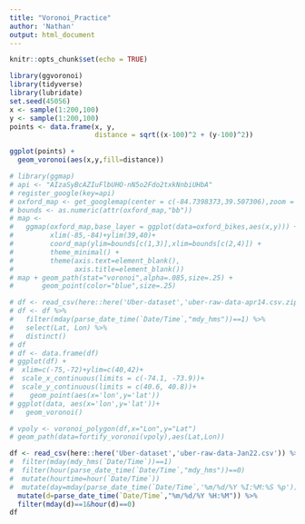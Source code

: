 ```yaml
---
title: "Voronoi_Practice"
author: 'Nathan'
output: html_document
---
```


```r
knitr::opts_chunk$set(echo = TRUE)
```

```r
library(ggvoronoi)
library(tidyverse)
library(lubridate)
set.seed(45056)
x <- sample(1:200,100)
y <- sample(1:200,100)
points <- data.frame(x, y,
                     distance = sqrt((x-100)^2 + (y-100)^2))

ggplot(points) +
  geom_voronoi(aes(x,y,fill=distance))
```

```r
# library(ggmap)
# api <- "AIzaSyBcAZIuFlbUHO-nN5o2Fdo2txkNnbiUHbA"
# register_google(key=api)
# oxford_map <- get_googlemap(center = c(-84.7398373,39.507306),zoom = 15,key=api)
# bounds <- as.numeric(attr(oxford_map,"bb"))
# map <-
#   ggmap(oxford_map,base_layer = ggplot(data=oxford_bikes,aes(x,y))) +
#         xlim(-85,-84)+ylim(39,40)+
#         coord_map(ylim=bounds[c(1,3)],xlim=bounds[c(2,4)]) +
#         theme_minimal() +
#         theme(axis.text=element_blank(),
#               axis.title=element_blank())
# map + geom_path(stat="voronoi",alpha=.085,size=.25) +
#       geom_point(color="blue",size=.25)
```

```r
# df <- read_csv(here::here('Uber-dataset','uber-raw-data-apr14.csv.zip'))
# df <- df %>% 
#   filter(mday(parse_date_time(`Date/Time`,"mdy_hms"))==1) %>% 
#   select(Lat, Lon) %>% 
#   distinct()
# df
# df <- data.frame(df)
# ggplot(df) +
#  xlim=c(-75,-72)+ylim=c(40,42)+
#  scale_x_continuous(limits = c(-74.1, -73.9))+
#  scale_y_continuous(limits = c(40.6, 40.8))+
#    geom_point(aes(x='lon',y='lat'))
# ggplot(data, aes(x='lon',y='lat'))+
#   geom_voronoi()

# vpoly <- voronoi_polygon(df,x="Lon",y="Lat")
# geom_path(data=fortify_voronoi(vpoly),aes(Lat,Lon))
```

```r
df <- read_csv(here::here('Uber-dataset','uber-raw-data-Jan22.csv')) %>% 
#  filter(mday(mdy_hms(`Date/Time`))==1) 
#  filter(hour(parse_date_time(`Date/Time`,"mdy_hms"))==0)
#  mutate(hourtime=hour(`Date/Time`))
#  mutate(day=mday(parse_date_time(`Date/Time`,'%m/%d/%Y %I:%M:%S %p')))
  mutate(d=parse_date_time(`Date/Time`,"%m/%d/%Y %H:%M")) %>% 
  filter(mday(d)==1&hour(d)==0)
df
```

